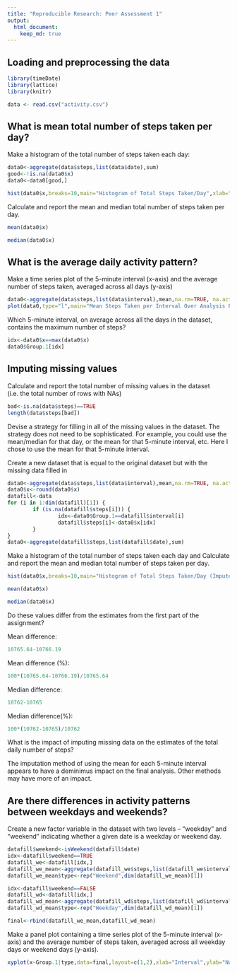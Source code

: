 ```yaml
---
title: "Reproducible Research: Peer Assessment 1"
output: 
  html_document:
    keep_md: true
---
```



## Loading and preprocessing the data
```r
library(timeDate)
library(lattice)
library(knitr)

data <- read.csv("activity.csv")
```

## What is mean total number of steps taken per day?
Make a histogram of the total number of steps taken each day:

```r
data0<-aggregate(data$steps,list(data$date),sum)
good<-!is.na(data0$x)
data0<-data0[good,]

hist(data0$x,breaks=10,main="Histogram of Total Steps Taken/Day",xlab="Total Steps/Day",ylab="Frequency")
```

Calculate and report the mean and median total number of steps taken per day.
```r
mean(data0$x)
```

```r
median(data0$x)
```

## What is the average daily activity pattern?
Make a time series plot of the 5-minute interval (x-axis) and the average number of steps taken, averaged across all days (y-axis)
```r
data0<-aggregate(data$steps,list(data$interval),mean,na.rm=TRUE, na.action=NULL)
plot(data0,type="l",main="Mean Steps Taken per Interval Over Analysis Period",xlab="Five Minute Interval",ylab="Mean Steps")
```

Which 5-minute interval, on average across all the days in the dataset, contains the maximum number of steps?
```r
idx<-data0$x==max(data0$x)
data0$Group.1[idx]
```

## Imputing missing values
Calculate and report the total number of missing values in the dataset (i.e. the total number of rows with NAs)
```r
bad<-is.na(data$steps)==TRUE
length(data$steps[bad])
```

Devise a strategy for filling in all of the missing values in the dataset. The strategy does not need to be sophisticated. For example, you could use the mean/median for that day, or the mean for that 5-minute interval, etc. Here I chose to use the mean for that 5-minute interval.

Create a new dataset that is equal to the original dataset but with the missing data filled in
```r
data0<-aggregate(data$steps,list(data$interval),mean,na.rm=TRUE, na.action=NULL)
data0$x<-round(data0$x)
datafill<-data
for (i in 1:dim(datafill)[1]) {
        if (is.na(datafill$steps[i])) {
                idx<-data0$Group.1==datafill$interval[i]
                datafill$steps[i]<-data0$x[idx]
        }
}
data0<-aggregate(datafill$steps,list(datafill$date),sum)
```

Make a histogram of the total number of steps taken each day and Calculate and report the mean and median total number of steps taken per day.
```r
hist(data0$x,breaks=10,main="Histogram of Total Steps Taken/Day (Imputed NAs)",xlab="Total Steps/Day",ylab="Frequency")
```

```r
mean(data0$x)
```

```r
median(data0$x)
```

Do these values differ from the estimates from the first part of the assignment? 

Mean difference:
```r
10765.64-10766.19
```
Mean difference (%):
```r
100*(10765.64-10766.19)/10765.64
```

Median difference:
```r
10762-10765
```
Median difference(%):
```r
100*(10762-10765)/10762
```

What is the impact of imputing missing data on the estimates of the total daily number of steps?

The imputation method of using the mean for each 5-minute interval appears to have a deminimus impact on the final analysis.  Other methods may have more of an impact.

## Are there differences in activity patterns between weekdays and weekends?
Create a new factor variable in the dataset with two levels -- "weekday" and "weekend" indicating whether a given date is a weekday or weekend day.
```r
datafill$weekend<-isWeekend(datafill$date)
idx<-datafill$weekend==TRUE
datafill_we<-datafill[idx,]
datafill_we_mean<-aggregate(datafill_we$steps,list(datafill_we$interval),mean,na.rm=TRUE, na.action=NULL)
datafill_we_mean$type<-rep("Weekend",dim(datafill_we_mean)[1])

idx<-datafill$weekend==FALSE
datafill_wd<-datafill[idx,]
datafill_wd_mean<-aggregate(datafill_wd$steps,list(datafill_wd$interval),mean,na.rm=TRUE, na.action=NULL)
datafill_wd_mean$type<-rep("Weekday",dim(datafill_wd_mean)[1])

final<-rbind(datafill_we_mean,datafill_wd_mean)
```

Make a panel plot containing a time series plot of the 5-minute interval (x-axis) and the average number of steps taken, averaged across all weekday days or weekend days (y-axis). 
```r
xyplot(x~Group.1|type,data=final,layout=c(1,2),xlab="Interval",ylab="Number of Steps",main="Mean Number of Steps by Interval",type="l")
```